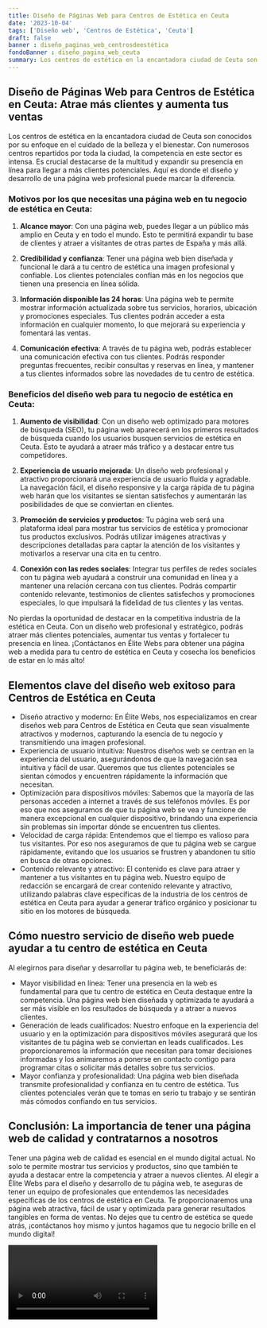 ```yaml
---
title: Diseño de Páginas Web para Centros de Estética en Ceuta
date: '2023-10-04'
tags: ['Diseño web', 'Centros de Estética', 'Ceuta']
draft: false
banner : diseño_paginas_web_centrosdeestética
fondoBanner : diseño_pagina_web_ceuta
summary: Los centros de estética en la encantadora ciudad de Ceuta son conocidos por su enfoque en el cuidado de la belleza y el bienestar. Con numerosos centros repartidos por toda la ciudad, la competencia en este sector es intensa. Es crucial destacarse de la multitud y expandir su presencia en línea para llegar a más clientes potenciales. Aquí es donde el diseño y desarrollo de una página web profesional puede marcar la diferencia.
---
```


## Diseño de Páginas Web para Centros de Estética en Ceuta: Atrae más clientes y aumenta tus ventas

Los centros de estética en la encantadora ciudad de Ceuta son conocidos por su enfoque en el cuidado de la belleza y el bienestar. Con numerosos centros repartidos por toda la ciudad, la competencia en este sector es intensa. Es crucial destacarse de la multitud y expandir su presencia en línea para llegar a más clientes potenciales. Aquí es donde el diseño y desarrollo de una página web profesional puede marcar la diferencia.

### Motivos por los que necesitas una página web en tu negocio de estética en Ceuta:

1. **Alcance mayor**: Con una página web, puedes llegar a un público más amplio en Ceuta y en todo el mundo. Esto te permitirá expandir tu base de clientes y atraer a visitantes de otras partes de España y más allá.

2. **Credibilidad y confianza**: Tener una página web bien diseñada y funcional le dará a tu centro de estética una imagen profesional y confiable. Los clientes potenciales confían más en los negocios que tienen una presencia en línea sólida.

3. **Información disponible las 24 horas**: Una página web te permite mostrar información actualizada sobre tus servicios, horarios, ubicación y promociones especiales. Tus clientes podrán acceder a esta información en cualquier momento, lo que mejorará su experiencia y fomentará las ventas.

4. **Comunicación efectiva**: A través de tu página web, podrás establecer una comunicación efectiva con tus clientes. Podrás responder preguntas frecuentes, recibir consultas y reservas en línea, y mantener a tus clientes informados sobre las novedades de tu centro de estética.

### Beneficios del diseño web para tu negocio de estética en Ceuta:

1. **Aumento de visibilidad**: Con un diseño web optimizado para motores de búsqueda (SEO), tu página web aparecerá en los primeros resultados de búsqueda cuando los usuarios busquen servicios de estética en Ceuta. Esto te ayudará a atraer más tráfico y a destacar entre tus competidores.

2. **Experiencia de usuario mejorada**: Un diseño web profesional y atractivo proporcionará una experiencia de usuario fluida y agradable. La navegación fácil, el diseño responsive y la carga rápida de tu página web harán que los visitantes se sientan satisfechos y aumentarán las posibilidades de que se conviertan en clientes.

3. **Promoción de servicios y productos**: Tu página web será una plataforma ideal para mostrar tus servicios de estética y promocionar tus productos exclusivos. Podrás utilizar imágenes atractivas y descripciones detalladas para captar la atención de los visitantes y motivarlos a reservar una cita en tu centro.

4. **Conexión con las redes sociales**: Integrar tus perfiles de redes sociales con tu página web ayudará a construir una comunidad en línea y a mantener una relación cercana con tus clientes. Podrás compartir contenido relevante, testimonios de clientes satisfechos y promociones especiales, lo que impulsará la fidelidad de tus clientes y las ventas.

No pierdas la oportunidad de destacar en la competitiva industria de la estética en Ceuta. Con un diseño web profesional y estratégico, podrás atraer más clientes potenciales, aumentar tus ventas y fortalecer tu presencia en línea. ¡Contáctanos en Élite Webs para obtener una página web a medida para tu centro de estética en Ceuta y cosecha los beneficios de estar en lo más alto!

<GifSeo />

<Cta />

## Elementos clave del diseño web exitoso para Centros de Estética en Ceuta
- Diseño atractivo y moderno: En Élite Webs, nos especializamos en crear diseños web para Centros de Estética en Ceuta que sean visualmente atractivos y modernos, capturando la esencia de tu negocio y transmitiendo una imagen profesional.
- Experiencia de usuario intuitiva: Nuestros diseños web se centran en la experiencia del usuario, asegurándonos de que la navegación sea intuitiva y fácil de usar. Queremos que tus clientes potenciales se sientan cómodos y encuentren rápidamente la información que necesitan.
- Optimización para dispositivos móviles: Sabemos que la mayoría de las personas acceden a internet a través de sus teléfonos móviles. Es por eso que nos aseguramos de que tu página web se vea y funcione de manera excepcional en cualquier dispositivo, brindando una experiencia sin problemas sin importar dónde se encuentren tus clientes.
- Velocidad de carga rápida: Entendemos que el tiempo es valioso para tus visitantes. Por eso nos aseguramos de que tu página web se cargue rápidamente, evitando que los usuarios se frustren y abandonen tu sitio en busca de otras opciones.
- Contenido relevante y atractivo: El contenido es clave para atraer y mantener a tus visitantes en tu página web. Nuestro equipo de redacción se encargará de crear contenido relevante y atractivo, utilizando palabras clave específicas de la industria de los centros de estética en Ceuta para ayudar a generar tráfico orgánico y posicionar tu sitio en los motores de búsqueda.

## Cómo nuestro servicio de diseño web puede ayudar a tu centro de estética en Ceuta
Al elegirnos para diseñar y desarrollar tu página web, te beneficiarás de:
- Mayor visibilidad en línea: Tener una presencia en la web es fundamental para que tu centro de estética en Ceuta destaque entre la competencia. Una página web bien diseñada y optimizada te ayudará a ser más visible en los resultados de búsqueda y a atraer a nuevos clientes.
- Generación de leads cualificados: Nuestro enfoque en la experiencia del usuario y en la optimización para dispositivos móviles asegurará que los visitantes de tu página web se conviertan en leads cualificados. Les proporcionaremos la información que necesitan para tomar decisiones informadas y los animaremos a ponerse en contacto contigo para programar citas o solicitar más detalles sobre tus servicios.
- Mayor confianza y profesionalidad: Una página web bien diseñada transmite profesionalidad y confianza en tu centro de estética. Tus clientes potenciales verán que te tomas en serio tu trabajo y se sentirán más cómodos confiando en tus servicios.

## Conclusión: La importancia de tener una página web de calidad y contratarnos a nosotros
Tener una página web de calidad es esencial en el mundo digital actual. No solo te permite mostrar tus servicios y productos, sino que también te ayuda a destacar entre la competencia y atraer a nuevos clientes. Al elegir a Élite Webs para el diseño y desarrollo de tu página web, te aseguras de tener un equipo de profesionales que entendemos las necesidades específicas de los centros de estética en Ceuta. Te proporcionaremos una página web atractiva, fácil de usar y optimizada para generar resultados tangibles en forma de ventas. No dejes que tu centro de estética se quede atrás, ¡contáctanos hoy mismo y juntos hagamos que tu negocio brille en el mundo digital!

<Video />

<CtaBot job='Centros de Estética' city='Ceuta'/>

<Gmaps query='Ceuta+españa+maps' />